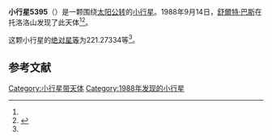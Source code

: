 {{Infobox planet
| bgcolour = #FFFFC0
| name = 5395 Shosasaki
| symbol = 
| image = 
| caption = 
| discovery = yes
| discovery_ref = 
| discoverer = [[舒爾特·巴斯|舒爾特·巴斯]]
| discovery_site = [[托洛洛山|托洛洛山]] 
| discovered = 1988年9月14日
| designations = yes
| mp_name = 
| named_after = 
| alt_names = 1988 RK11/ 1976 UO20 / 1980 TK
| mp_category = [[主带小行星|主带小行星]]
| orbit_ref = <ref name="a">[http://ssd.jpl.nasa.gov/sbdb.cgi?sstr=5395 5395 Shosasaki] {{Wayback|url=http://ssd.jpl.nasa.gov/sbdb.cgi?sstr=5395 |date=20201124020553 }}，小行星數據庫瀏覽器（JPL Small-Body Database Browser）－[[美国国家航空航天局|美国国家航空航天局]]喷气推进实验室</ref>
| epoch = 2456400.5 (2013年4月18日更新)
| aphelion = {{convert|3.2253128|AU|km|3|abbr=on|lk=out}}
| perihelion = {{convert|1.8505016|AU|km|3|abbr=on}}
| semimajor = {{convert|2.5379072|AU|km|3|abbr=on}}
| eccentricity = 0.2708553
| period = 1476.767191 [[日|日]]<br />4.04[[儒略年|儒略年]]
| avg_speed = 
| inclination = 6.93775
| asc_node = 168.54043
| mean_anomaly = 
| arg_peri = 221.27334
| satellites = 
| physical_characteristics = yes
| dimensions = 
| mass = 
| density = 
| surface_grav = 
| escape_velocity = 
| sidereal_day = 
| axial_tilt = 
| pole_ecliptic_lat = 
| pole_ecliptic_lon = 
| albedo = 
| temperatures= 
| temp_name1 = 
| mean_temp_1 = 
| max_temp_1 = 
| temp_name2 = 
| max_temp_2 = 
| spectral_type = 
| abs_magnitude = 221.27334
}}

'''小行星5395'''（{{lang-en|5395 Shosasaki}}）是一颗围绕[[太阳|太阳]][[公转|公转]]的[[小行星|小行星]]。1988年9月14日，[[舒爾特·巴斯|舒爾特·巴斯]]在托洛洛山发现了此天体<ref name="a" /><ref>{{cite news|title=小行星列表|url=http://cfa-www.harvard.edu/iau/lists/NumberedMPs.txt|accessdate=2013-07-08|newspaper=哈佛大学|archive-date=2008-05-17|archive-url=https://web.archive.org/web/20080517010638/http://cfa-www.harvard.edu/iau/lists/NumberedMPs.txt|dead-url=no}}</ref>。

这颗小行星的[[绝对星等|绝对星等]]为221.27334等<ref name="a" />。

==参考文献==
{{reflist}}
{{Minor Planet Number|[[小行星5394|小行星5394]]|[[小行星5396|小行星5396]]}}

{{小天体}}

[[Category:小行星带天体|Category:小行星带天体]]
[[Category:1988年发现的小行星|Category:1988年发现的小行星]]

{{asteroid-stub}}
